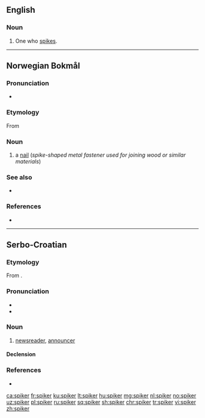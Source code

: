 ==English==

===Noun===
{{en-noun}}

# {{lb|en|volleyball}} One who [[spike]]s.

----

==Norwegian Bokmål==
{{wikipedia|lang=no}}

===Pronunciation===
* {{audio|No-spiker.ogg|Audio|lang=nb}}

===Etymology===
From {{etyl|gml|nb}} {{m|gml|spiker}}

===Noun===
{{head|nb|noun|g=m|definite singular|spikeren|indefinite plural|spiker|or|spikere|or|spikre|or|spikrer|definite plural|spikerne|or|spikrene}}

# a [[nail]] (''spike-shaped metal fastener used for joining wood or similar materials'')

===See also===
* {{l-nn|spikar}}

===References===
* {{R:The Bokmål Dictionary}}

----

==Serbo-Croatian==

===Etymology===
From {{etyl|en|sh}} {{m|en|speaker}}.

===Pronunciation===
* {{IPA|/spîker/|lang=sh}}
* {{hyphenation|spi|ker|lang=sh}}

===Noun===
{{sh-noun|g=m|head=spȉker}}

# [[newsreader]], [[announcer]]

====Declension====
{{sh-decl-noun
|spiker|spikeri
|spikera|spikera
|spikeru|spikerima
|spikera|spikere
|spikeru|spikeri
|spikeru|spikerima
|spikerom|spikerima
}}

===References===
* {{R:sh:HJP|d1xlWRk}}

[[ca:spiker]]
[[fr:spiker]]
[[ku:spiker]]
[[lt:spiker]]
[[hu:spiker]]
[[mg:spiker]]
[[nl:spiker]]
[[no:spiker]]
[[uz:spiker]]
[[pl:spiker]]
[[ru:spiker]]
[[sq:spiker]]
[[sh:spiker]]
[[chr:spiker]]
[[tr:spiker]]
[[vi:spiker]]
[[zh:spiker]]